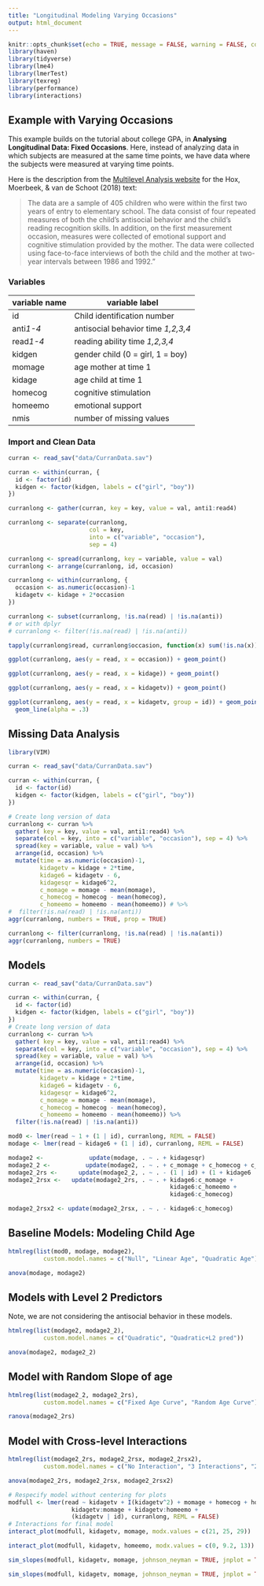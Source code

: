 ```yaml
---
title: "Longitudinal Modeling Varying Occasions"
output: html_document
---
```


```r
knitr::opts_chunk$set(echo = TRUE, message = FALSE, warning = FALSE, comment = NULL)
library(haven) 
library(tidyverse)
library(lme4)
library(lmerTest)
library(texreg)
library(performance)
library(interactions)
```

## Example with Varying Occasions

This example builds on the tutorial about college GPA, in **Analysing Longitudinal Data: Fixed Occasions**.
Here, instead of analyzing data in which subjects are measured at the same time points, we have data where the subjects were measured at varying time points. 

Here is the description from the [Multilevel Analysis website](https://multilevel-analysis.sites.uu.nl/datasets/) for the Hox, Moerbeek, & van de Schoot (2018) text:

>The data are a sample of 405 children who were within the first two years of entry to elementary school. The data consist of four repeated measures of both the child’s antisocial behavior and the child’s reading recognition skills. In addition, on the first measurement occasion, measures were collected of emotional support and cognitive stimulation provided by the mother. The data were collected using face-to-face interviews of both the child and the mother at two-year intervals between 1986 and 1992."
    
### Variables

variable name | variable label 
------|---------
id | Child identification number
anti*1-4* | antisocial behavior time *1,2,3,4* 
read*1-4* | reading ability time *1,2,3,4* 
kidgen | gender child (0 = girl, 1 = boy)
momage | age mother at time 1
kidage | age child at time 1
homecog | cognitive stimulation 
homeemo | emotional support 
nmis | number of missing values
    
### Import and Clean Data
     
```r
curran <- read_sav("data/CurranData.sav")
```


```r
curran <- within(curran, {
  id <- factor(id)
  kidgen <- factor(kidgen, labels = c("girl", "boy"))
})

curranlong <- gather(curran, key = key, value = val, anti1:read4)
```

```r
curranlong <- separate(curranlong, 
                       col = key, 
                       into = c("variable", "occasion"), 
                       sep = 4)
```


```r
curranlong <- spread(curranlong, key = variable, value = val)
curranlong <- arrange(curranlong, id, occasion)
```

```r
curranlong <- within(curranlong, {
  occasion <- as.numeric(occasion)-1
  kidagetv <- kidage + 2*occasion
})

```

```r
curranlong <- subset(curranlong, !is.na(read) | !is.na(anti))
# or with dplyr
# curranlong <- filter(!is.na(read) | !is.na(anti))
```

```r
tapply(curranlong$read, curranlong$occasion, function(x) sum(!is.na(x)))
```


```r
ggplot(curranlong, aes(y = read, x = occasion)) + geom_point()
```

```r
ggplot(curranlong, aes(y = read, x = kidage)) + geom_point()
```

```r
ggplot(curranlong, aes(y = read, x = kidagetv)) + geom_point()
```

```r
ggplot(curranlong, aes(y = read, x = kidagetv, group = id)) + geom_point() +
  geom_line(alpha = .3)
```

## Missing Data Analysis

```r
library(VIM)

curran <- read_sav("data/CurranData.sav")

curran <- within(curran, {
  id <- factor(id)
  kidgen <- factor(kidgen, labels = c("girl", "boy"))
})

# Create long version of data
curranlong <- curran %>% 
  gather( key = key, value = val, anti1:read4) %>% 
  separate(col = key, into = c("variable", "occasion"), sep = 4) %>% 
  spread(key = variable, value = val) %>% 
  arrange(id, occasion) %>% 
  mutate(time = as.numeric(occasion)-1,
         kidagetv = kidage + 2*time,
         kidage6 = kidagetv - 6,
         kidagesqr = kidage6^2,
         c_momage = momage - mean(momage),
         c_homecog = homecog - mean(homecog),
         c_homeemo = homeemo - mean(homeemo)) # %>% 
#  filter(!is.na(read) | !is.na(anti))
aggr(curranlong, numbers = TRUE, prop = TRUE)
```

```r
curranlong <- filter(curranlong, !is.na(read) | !is.na(anti))
aggr(curranlong, numbers = TRUE)
```


## Models

```r
curran <- read_sav("data/CurranData.sav")

curran <- within(curran, {
  id <- factor(id)
  kidgen <- factor(kidgen, labels = c("girl", "boy"))
})
# Create long version of data
curranlong <- curran %>% 
  gather( key = key, value = val, anti1:read4) %>% 
  separate(col = key, into = c("variable", "occasion"), sep = 4) %>% 
  spread(key = variable, value = val) %>% 
  arrange(id, occasion) %>% 
  mutate(time = as.numeric(occasion)-1,
         kidagetv = kidage + 2*time,
         kidage6 = kidagetv - 6,
         kidagesqr = kidage6^2,
         c_momage = momage - mean(momage),
         c_homecog = homecog - mean(homecog),
         c_homeemo = homeemo - mean(homeemo)) %>% 
  filter(!is.na(read) | !is.na(anti))
```

```r
mod0 <- lmer(read ~ 1 + (1 | id), curranlong, REML = FALSE)
modage <- lmer(read ~ kidage6 + (1 | id), curranlong, REML = FALSE)

modage2 <-             update(modage, . ~ . + kidagesqr)
modage2_2 <-          update(modage2, . ~ . + c_momage + c_homecog + c_homeemo)
modage2_2rs <-      update(modage2_2, . ~ . - (1 | id) + (1 + kidage6 | id))
modage2_2rsx <-   update(modage2_2rs, . ~ . + kidage6:c_momage + 
                                              kidage6:c_homeemo +
                                              kidage6:c_homecog)

modage2_2rsx2 <- update(modage2_2rsx, . ~ . - kidage6:c_homecog)

```

## Baseline Models: Modeling Child Age

```r
htmlreg(list(mod0, modage, modage2), 
          custom.model.names = c("Null", "Linear Age", "Quadratic Age"))
```

```r
anova(modage, modage2)
```

## Models with Level 2 Predictors

Note, we are not considering the antisocial behavior in these models.

```r
htmlreg(list(modage2, modage2_2),
          custom.model.names = c("Quadratic", "Quadratic+L2 pred"))
```

```r
anova(modage2, modage2_2)
```

## Model with Random Slope of age

```r
htmlreg(list(modage2_2, modage2_2rs), 
          custom.model.names = c("Fixed Age Curve", "Random Age Curve"))
```

```r
ranova(modage2_2rs)
```

## Model with Cross-level Interactions

```r
htmlreg(list(modage2_2rs, modage2_2rsx, modage2_2rsx2),
          custom.model.names = c("No Interaction", "3 Interactions", "2 Interactions"))
```

```r
anova(modage2_2rs, modage2_2rsx, modage2_2rsx2)
```


```r
# Respecify model without centering for plots
modfull <- lmer(read ~ kidagetv + I(kidagetv^2) + momage + homecog + homeemo + 
                  kidagetv:momage + kidagetv:homeemo +
                  (kidagetv | id), curranlong, REML = FALSE)
# Interactions for final model
interact_plot(modfull, kidagetv, momage, modx.values = c(21, 25, 29))

interact_plot(modfull, kidagetv, homeemo, modx.values = c(0, 9.2, 13))

sim_slopes(modfull, kidagetv, momage, johnson_neyman = TRUE, jnplot = TRUE)

```

```r
sim_slopes(modfull, kidagetv, momage, johnson_neyman = TRUE, jnplot = TRUE)

```

